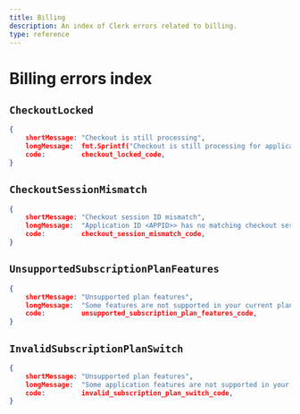 ```yaml
---
title: Billing
description: An index of Clerk errors related to billing.
type: reference
---
```


# Billing errors index

## `CheckoutLocked`

```json
{
    shortMessage: "Checkout is still processing",
    longMessage:  fmt.Sprintf("Checkout is still processing for application ID <appID>"),
    code:         checkout_locked_code,
}
```

## `CheckoutSessionMismatch`

```json
{
    shortMessage: "Checkout session ID mismatch",
    longMessage:  "Application ID <APPID>> has no matching checkout session ID <SESSID>",
    code:         checkout_session_mismatch_code,
}
```

## `UnsupportedSubscriptionPlanFeatures`

```json
{
    shortMessage: "Unsupported plan features",
    longMessage:  "Some features are not supported in your current plan. Upgrade your subscription to unlock them.",
    code:         unsupported_subscription_plan_features_code,
}
```

## `InvalidSubscriptionPlanSwitch`

```json
{
    shortMessage: "Unsupported plan features",
    longMessage:  "Some application features are not supported in your new plan. Stay with your current plan to avoid breaking changes.",
    code:         invalid_subscription_plan_switch_code,
}
```